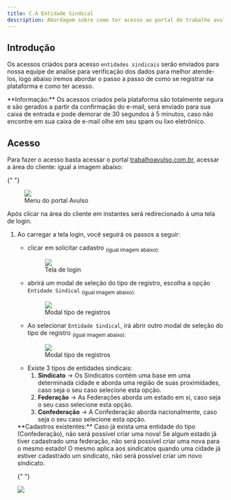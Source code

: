 ```yaml
---
title: C.A Entidade Sindical
description: Abordagem sobre como ter acesso ao portal do trabalho avulso.
---
```


## Introdução

Os acessos criados para acesso `entidades sindicais` serão enviados para nossa equipe de analise para verificação dos dados
para melhor atende-los, logo abaixo iremos abordar o passo a passo de como se registrar na plataforma e como ter acesso.

<Callout variant="info">
  **Informação:** Os acessos criados pela plataforma são totalmente segura e são
  gerados a partir da confirmação do e-mail, será enviado para sua caixa de
  entrada e pode demorar de 30 segundos á 5 minutos, caso não encontre em sua
  caixa de e-mail olhe em seu spam ou lixo eletrônico.
</Callout>

## Acesso

Para fazer o acesso basta acessar o portal [trabalhoavulso.com.br](http://trabalhoavulso.com.br/), acessar a área do cliente: igual a imagem abaixo:

{" "}

<figure>
  <Image
    width={230}
    height={80}
    objectFit="cover"
    src="https://www.syng.com.br/Trabalhoavulso/Content/img/logo_syng_branco.png"
  />
  <figcaption>Menu do portal Avulso</figcaption>
</figure>

Após clicar na área do cliente em instantes será redirecionado á uma tela de login.

1. Ao carregar a tela login, você seguirá os passos a seguir:

   - clicar em solicitar cadastro <sub>(igual imagem abaixo):</sub>
     <figure>
       <Image
         width={230}
         height={80}
         objectFit="cover"
         src="https://www.syng.com.br/Trabalhoavulso/Content/img/logo_syng_branco.png"
       />
       <figcaption>Tela de login</figcaption>
     </figure>
   - abrirá um modal de seleção do tipo de registro, escolha a opção `Entidade Sindical`
     <sub>(igual imagem abaixo):</sub>
     <figure>
       <Image
         width={230}
         height={80}
         objectFit="cover"
         src="https://www.syng.com.br/Trabalhoavulso/Content/img/logo_syng_branco.png"
       />
       <figcaption>Modal tipo de registros</figcaption>
     </figure>
   - Ao selecionar `Entidade Sindical`, irá abrir outro modal de seleção do tipo de registro
     <sub>(igual imagem abaixo):</sub>
     <figure>
       <Image
         width={230}
         height={80}
         objectFit="cover"
         src="https://www.syng.com.br/Trabalhoavulso/Content/img/logo_syng_branco.png"
       />
       <figcaption>Modal tipo de registros</figcaption>
     </figure>
   - Existe 3 tipos de entidades sindicais:
     1. **Sindicato** -> Os Sindicatos contém uma base em uma determinada cidade e aborda uma região de
        suas proximidades, caso seja o seu caso selecione esta opção.
     2. **Federação** -> As Federações aborda um estado em si, caso seja o seu caso selecione esta opção.
     3. **Confederação** -> A Confederação aborda nacionalmente, caso seja o seu caso selecione esta opção.

   <Callout variant="warning">
     **Cadastros existentes:** Caso já exista uma entidade do tipo
     (Confederação), não será possível criar uma nova! Se algum estado já tiver
     cadastrado uma federação, não será possível criar uma nova para o mesmo
     estado! O mesmo aplica aos sindicatos quando uma cidade já estiver
     cadastrado um sindicato, não será possível criar um novo sindicato.
   </Callout>

   {" "}

   <Image
     width={230}
     height={80}
     objectFit="cover"
     src="/public/static/images/banner.png"
   />

